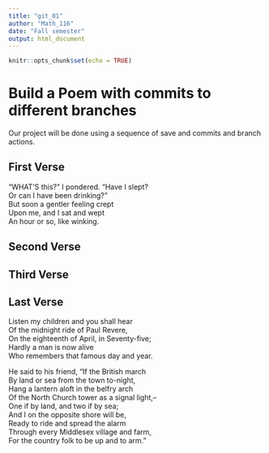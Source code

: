 ---
title: "git_01"
author: "Math_116"
date: "Fall semester"
output: html_document
---

```{r setup, include=FALSE}
knitr::opts_chunk$set(echo = TRUE)
```
# Build a Poem with commits to different branches
Our project will be done using a sequence of save and commits and branch actions.
<!-- Do not modify or change any text in "!--" bracketed areas such as this --- these are instructions to
you, if you change any of this the git program will notice it and compromise your git merging strategy !-->

## First Verse 
<!--Put the first five lines of a poem by Lewis Carrol in this section!-->
"WHAT'S this?" I pondered. "Have I slept?   
Or can I have been drinking?"   
But soon a gentler feeling crept   
Upon me, and I sat and wept   
An hour or so, like winking.   

## Second Verse
<!--Put the first five lines of a poem by Robert Frost here!-->

## Third Verse
<!--Put the first two verses of The Walrus and the Carpenter here!-->

## Last Verse
<!--Put a short poem of your choice 8-20 lines,here!-->
Listen my children and you shall hear  
Of the midnight ride of Paul Revere,  
On the eighteenth of April, in Seventy-five;  
Hardly a man is now alive  
Who remembers that famous day and year.  

He said to his friend, "If the British march  
By land or sea from the town to-night,  
Hang a lantern aloft in the belfry arch  
Of the North Church tower as a signal light,--  
One if by land, and two if by sea;  
And I on the opposite shore will be,  
Ready to ride and spread the alarm  
Through every Middlesex village and farm,  
For the country folk to be up and to arm."  